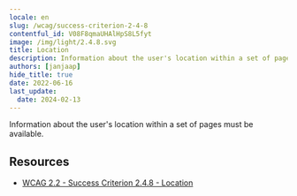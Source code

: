 ```yaml
---
locale: en
slug: /wcag/success-criterion-2-4-8
contentful_id: V08F8qmaUHAlHpS8L5fyt
image: /img/light/2.4.8.svg
title: Location
description: Information about the user's location within a set of pages must be available.
authors: [janjaap]
hide_title: true
date: 2022-06-16
last_update:
  date: 2024-02-13
---
```


<Hero
  title="Location"
  imageSrc="/img/light/2.4.8.svg"
  alt="WCAG 2.4.8 icon"
  prefix="Success Criterion 2.4.8"
  suffix="Level AAA"
/>

Information about the user's location within a set of pages must be available.

## Resources

- [WCAG 2.2 - Success Criterion 2.4.8 - Location](https://www.w3.org/TR/WCAG22/#location)
